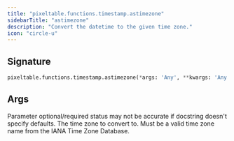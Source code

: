 ```yaml
---
title: "pixeltable.functions.timestamp.astimezone"
sidebarTitle: "astimezone"
description: "Convert the datetime to the given time zone."
icon: "circle-u"
---
```

## Signature

```python
pixeltable.functions.timestamp.astimezone(*args: 'Any', **kwargs: 'Any') -> "'exprs.FunctionCall'"
```

## Args

<Note>
Parameter optional/required status may not be accurate if docstring doesn't specify defaults.
</Note>

<ParamField path="tz" type="string" required>
  The time zone to convert to. Must be a valid time zone name from the IANA Time Zone Database.


</ParamField>

